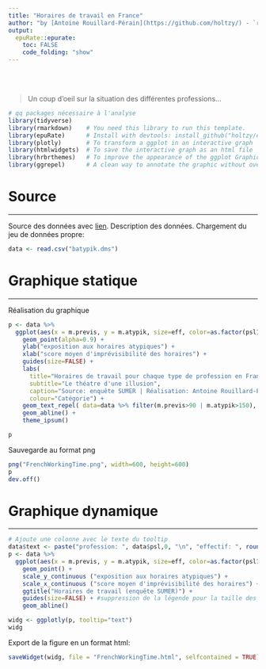 ```yaml
---
title: "Horaires de travail en France"
author: "by [Antoine Rouillard-Pérain](https://github.com/holtzy/) - `r format(Sys.time(), '%d %B %Y')`"
output:
  epuRate::epurate:
    toc: FALSE
    code_folding: "show"
---
```


<br><br>

> Un coup d'oeil sur la situation des différentes professions...

```r
# qq packages nécessaire à l'analyse
library(tidyverse)
library(rmarkdown)    # You need this library to run this template.
library(epuRate)      # Install with devtools: install_github("holtzy/epuRate", force=TRUE)
library(plotly)       # To transform a ggplot in an interactive graph
library(htmlwidgets)  # To save the interactive graph as an html file
library(hrbrthemes)   # To improve the appearance of the ggplot Graphic
library(ggrepel)      # A clean way to annotate the graphic without overlapping
```


# Source
***
Source des données avec [lien](www.windguru.cz).
Description des données.
Chargement du jeu de données propre:

```r
data <- read.csv("batypik.dms")
```


# Graphique statique
***
Réalisation du graphique
```r
p <- data %>% 
  ggplot(aes(x = m.previs, y = m.atypik, size=eff, color=as.factor(psl1) )) +
    geom_point(alpha=0.9) +
    ylab("exposition aux horaires atypiques") +
    xlab("score moyen d'imprévisibilité des horaires") + 
    guides(size=FALSE) +                                                        #suppression de la légende pour la taille des groupes pro
    labs(
      title="Horaires de travail pour chaque type de profession en France",
      subtitle="Le théatre d'une illusion",
      caption="Source: enquête SUMER | Réalisation: Antoine Rouillard-Pérain",
      colour="Catégorie") +
    geom_text_repel( data=data %>% filter(m.previs>90 | m.atypik>150), aes(label=psl)) +
    geom_abline() +
    theme_ipsum()

p
```

Sauvegarde au format png
```r
png("FrenchWorkingTime.png", width=600, height=600)
p
dev.off()
```


# Graphique dynamique
***

```r
# Ajoute une colonne avec le texte du tooltip
data$text <- paste("profession: ", data$psl,0, "\n", "effectif: ", round(data$eff,0), "\n", "score imprévisibilité: ", round(data$m.atypik,0), "\n", "score horaire atypique: ", round(data$m.previs,0), sep="")
p <- data %>% 
  ggplot(aes(x = m.previs, y = m.atypik, size=eff, color=as.factor(psl1), text=text )) +
    geom_point() +
    scale_y_continuous ("exposition aux horaires atypiques") +
    scale_x_continuous ("score moyen d'imprévisibilité des horaires") + 
    ggtitle("Horaires de travail (enquête SUMER)") +
    guides(size=FALSE) + #suppression de la légende pour la taille des groupes pro
    geom_abline()

widg <- ggplotly(p, tooltip="text")
widg
```


Export de la figure en un format html:
```r
saveWidget(widg, file = "FrenchWorkingTime.html", selfcontained = TRUE)
```











